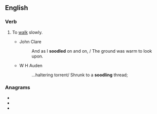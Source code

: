 ==English==

===Verb===
{{en-verb|soodl}}

# {{label|en|rare|intransitive}} To [[walk]] slowly.
#* John Clare
#*: And as I '''soodled''' on and on, / The ground was warm to look upon.
#* W H Auden
#*: ...haltering torrent/ Shrunk to a '''soodling''' thread;

===Anagrams===
* {{l|en|loosed}}
* {{l|en|oodles}}
* {{l|en|soloed}}
